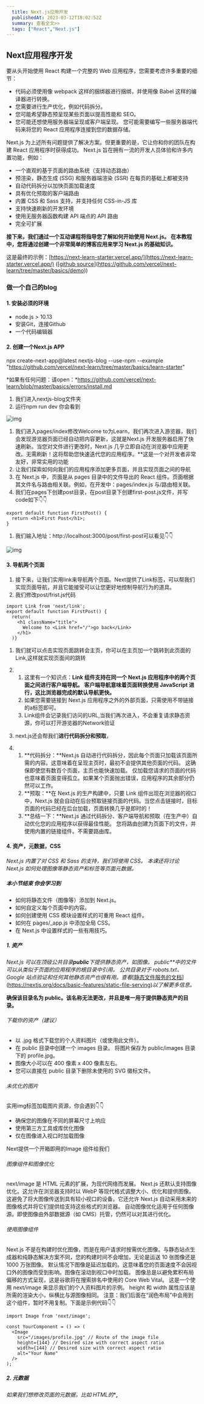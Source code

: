```yaml
---
  title: Next.js应用开发
  publishedAt: 2023-03-12T18:02:52Z
  summary: 查看全文>>
  tags: ["React","Next.js"]
---
```


## Next应用程序开发

要从头开始使用 React 构建一个完整的 Web 应用程序，您需要考虑许多重要的细节：

- 代码必须使用像 webpack 这样的捆绑器进行捆绑，并使用像 Babel 这样的编译器进行转换。 
- 您需要进行生产优化，例如代码拆分。
- 您可能希望静态预呈现某些页面以提高性能和 SEO。
- 您可能还想使用服务器端呈现或客户端呈现。 您可能需要编写一些服务器端代码来将您的 React 应用程序连接到您的数据存储。

Next.js 为上述所有问题提供了解决方案。但更重要的是，它让你和你的团队在构建 React 应用程序时获得成功。 Next.js 旨在拥有一流的开发人员体验和许多内置功能，例如：

- 一个直观的基于页面的路由系统（支持动态路由） 
- 预渲染，静态生成 (SSG) 和服务器端渲染 (SSR) 在每页的基础上都被支持 
- 自动代码拆分以加快页面加载速度 
- 具有优化预取的客户端路由 
- 内置 CSS 和 Sass 支持，并支持任何 CSS-in-JS 库 
- 支持快速刷新的开发环境 
- 使用无服务器函数构建 API 端点的 API 路由 
- 完全可扩展

**接下来，我们通过一个互动课程将指导您了解如何开始使用 Next.js。 在本教程中，您将通过创建一个非常简单的博客应用来学习 Next.js 的基础知识。**

这是最终的示例：[https://next-learn-starter.vercel.app/](https://next-learn-starter.vercel.app/) ([[github source](https://github.com/vercel/next-learn/tree/master/basics/demo)](https://github.com/vercel/next-learn/tree/master/basics/demo))

### 做一个自己的blog

#### 1. 安装必须的环境

- node.js > 10.13 
- 安装Git，连接Github
- 一个代码编辑器

#### 2. 创建一个Next.js APP

npx create-next-app@latest nextjs-blog --use-npm --example "https://github.com/vercel/next-learn/tree/master/basics/learn-starter"

*如果有任何问题：请open：*https://github.com/vercel/next-learn/blob/master/basics/errors/install.md

1. 我们进入nextjs-blog文件夹
2. 运行npm run dev 你会看到

![img](https://cdn.nlark.com/yuque/0/2023/png/21765913/1678353055228-c32c09c4-5348-4421-ad7f-39b333b54bd2.png)

1. 我们进入pages/index修改Welcome to为Learn，我们再次进入游览器，我们会发现游览器页面已经自动把内容更新，这就是Next.js 开发服务器启用了快速刷新。当您对文件进行更改时，Next.js 几乎立即自动在浏览器中应用更改。无需刷新！这将帮助您快速迭代您的应用程序。**这是一个对开发者非常友好，非常实用的功能
2. 让我们探索如何向我们的应用程序添加更多页面，并且实现页面之间的导航
3. 在 Next.js 中，页面是从 pages 目录中的文件导出的 React 组件。页面根据其文件名与路由相关联。例如，在开发中：pages/index.js 与/路由相关联。
4. 我们在pages下创建post目录，在post目录下创建first-post.js文件，并写code如下👇👇

```plain
export default function FirstPost() {
  return <h1>First Post</h1>;
}
```

1. 我们输入地址：http://localhost:3000/post/first-post可以看见👇👇

![img](https://cdn.nlark.com/yuque/0/2023/png/21765913/1678353055216-3da39617-ef2d-49c4-957d-968819062401.png)

#### 3. 导航两个页面

1. 接下来，让我们实用link来导航两个页面。Next提供了Link标签，可以帮我们实现页面导航，并且它能接受可以让您更好地控制导航行为的道具。
2. 我们修改post/frist.js代码

```plain
import Link from 'next/link';
export default function FirstPost() {
  return(
    <h1 className="title">
      Welcome to <Link href="/">go back</Link>
    </h1>
  )}
```

1. 我们就可以点击实现页面跳转会主页，你可以在主页加一个跳转到此页面的Link,这样就实现页面间的跳转

1. 1. 这里有一个知识点：**Link 组件支持在同一个 Next.js 应用程序中的两个页面之间进行客户端导航。 客户端导航意味着页面转换使用 JavaScript 进行，这比浏览器完成的默认导航更快。**
   2. 如果您需要链接到 Next.js 应用程序之外的外部页面，只需使用不带链接的a标签即可。
   3. Link组件会记录我们访问的URL,当我们再次进入，不会重复请求静态资源，你可以打开游览器的Network验证

1. next.js还会帮我们**进行代码拆分和预取**，

1. 1. **代码拆分：**Next.js 自动进行代码拆分，因此每个页面只加载该页面所需的内容。这意味着在呈现主页时，最初不会提供其他页面的代码。 这确保即使您有数百个页面，主页也能快速加载。 仅加载您请求的页面的代码也意味着页面变得孤立。如果某个页面抛出错误，应用程序的其余部分仍然可以工作。
   2. **预取：**在 Next.js 的生产构建中，只要 Link 组件出现在浏览器的视口中，Next.js 就会自动在后台预取链接页面的代码。当您点击链接时，目标页面的代码已经在后台加载，页面转换几乎是即时的！
   3. **总结一下：**Next.js 通过代码拆分、客户端导航和预取（在生产中）自动优化您的应用程序以获得最佳性能。 您将路由创建为页面下的文件，并使用内置的链接组件。不需要路由库。

#### 4. 资产，元数据，CSS

*Next.js 内置了对 CSS 和 Sass 的支持，我们将使用 CSS。 本课还将讨论 Next.js 如何处理图像等静态资产和标签等页面元数据。*

##### 本小节结束 你会学习到

- 如何将静态文件（图像等）添加到 Next.js。 
- 如何自定义每个页面中的内容。 
- 如何创建使用 CSS 模块设置样式的可重用 React 组件。 
- 如何在 pages/_app.js 中添加全局 CSS。 
- 在 Next.js 中设置样式的一些有用技巧。

##### 1. 资产

*Next.js 可以在顶级公共目录**public**下提供静态资产，如图像。* *public**中的文件可以从类似于页面的应用程序的根目录中引用。 公共目录对于 robots.txt、Google 站点验证和任何其他静态资产也很有用。查看*[[静态文件服务的文档](https://nextjs.org/docs/basic-features/static-file-serving)](https://nextjs.org/docs/basic-features/static-file-serving)*以了解更多信息。*

**确保该目录名为 public。该名称无法更改，并且是唯一用于提供静态资产的目录。**

###### 下载你的资产（建议）

- 以 .jpg 格式下载您的个人资料图片（或使用此文件）。 
- 在 public 目录中创建一个 images 目录。 将图片保存为 public/images 目录下的 profile.jpg。
- 图像大小可以在 400 像素 x 400 像素左右。
- 您可以直接在 public 目录下删除未使用的 SVG 徽标文件。

###### 未优化的图片

实用img标签加载图片资源，你会遇到👇👇

- 确保您的图像在不同的屏幕尺寸上响应
- 使用第三方工具或库优化图像 
- 仅在图像进入视口时加载图像

Next提供一个开箱即用的Image 组件给我们

###### 图像组件和图像优化

next/image 是 HTML 元素的扩展，为现代网络而发展。 Next.js 还默认支持图像优化。这允许在浏览器支持时以 WebP 等现代格式调整大小、优化和提供图像。这避免了将大图像传送到具有较小视口的设备。它还允许 Next.js 自动采用未来的图像格式并将它们提供给支持这些格式的浏览器。 自动图像优化适用于任何图像源。即使图像由外部数据源（如 CMS）托管，仍然可以对其进行优化。

###### 使用图像组件

Next.js 不是在构建时优化图像，而是在用户请求时按需优化图像。与静态站点生成器和纯静态解决方案不同，您的构建时间不会增加，无论是运送 10 张图像还是 1000 万张图像。 默认情况下图像是延迟加载的。这意味着您的页面速度不会因视口外的图像而受到影响。图像在滚动到视口中时加载。 图像总是以避免累积布局偏移的方式呈现，这是谷歌将在搜索排名中使用的 Core Web Vital。 这是一个使用 next/image 来显示我们的个人资料图片的示例。 height 和 width 属性应该是所需的渲染大小，纵横比与源图像相同。 注意：我们后面在“润色布局”中会用到这个组件，暂时不用复制。下面是示例代码👇👇

```plain
import Image from 'next/image';

const YourComponent = () => (
  <Image
    src="/images/profile.jpg" // Route of the image file
    height={144} // Desired size with correct aspect ratio
    width={144} // Desired size with correct aspect ratio
    alt="Your Name"
  />
);
```

##### 2. 元数据

*如果我们想修改页面的元数据，比如 HTML的**<meta>**,**<title>**等 标签怎么办？*

*我们可以使用* *next/head* *模块导入的 Head 组件。*

示例代码：

```plain
import Head from 'next/head';
<Head>
  <title>Create Next App</title>
  <link rel="icon" href="/favicon.ico" />
</Head>
```

我们可以修改我们的帖子页面(post.first-post.js)代码👇👇

```plain
import Head from 'next/head';
export default function FirstPost() {
  return (
    <>
      <Head>
        <title>First Post哈哈</title>
      </Head>
      <h1>First Post</h1>
      <h2>
        <Link href="/">← Back to home</Link>
      </h2>
    </>
  );
}
```

我们可以看到👇👇

![img](https://cdn.nlark.com/yuque/0/2023/png/21765913/1678353055212-210d0e4c-21eb-48c6-b8a2-a6a1a11b8d62.png)

##### 3. 第三方JavaScript

*第三方 JavaScript 是指从第三方来源添加的任何脚本。通常，包含第三方脚本是为了将更新的功能引入不需要从头开始编写的站点，例如分析、广告和客户支持小部件。*

除了元数据之外，需要尽快加载和执行的脚本通常被添加到页面中。使用常规 HTML 元素，将添加一个外部脚本，如下所示👇👇

```plain
<Head>
  <title>First Post</title>
  <script src="https://connect.facebook.net/en_US/sdk.js" />
</Head>
```

但是我们使用JavaScript的script标签引入第三方JavaScript，但以这种方式包含脚本并不能清楚地说明何时加载相对于在同一页面上获取的其他 JavaScript 代码。如果特定脚本会阻塞呈现并且会延迟页面内容的加载，这会显着影响性能。

###### 使用Script组件

next/script 是 HTML<script> 元素的扩展，并在获取和执行其他脚本时进行优化。 在同一文件中，在文件开头添加 Script 从 next/script 导入，现在我们可以通过Script 来加入脚本👇👇

```plain
<Script
    src="https://connect.facebook.net/en_US/sdk.js"
    strategy="lazyOnload"
    onLoad={() =>
      console.log(`script loaded correctly, window.FB has been populated`)
    }
  />
```

脚本组件中定义了一些附加属性： 

- 策略控制第三方脚本何时加载。 lazyOnload 的值告诉 Next.js 在浏览器空闲时间延迟加载这个特定的脚本 
- onLoad 用于在脚本完成加载后立即运行任何 JavaScript 代码。在此示例中，我们向控制台记录一条消息，指出脚本已正确加载

##### 4. CSS样式

如您所见，我们的索引页面 (http://localhost:3000/) 已经有了一些样式。如果查看文件结构，您会看到一个名为 styles 的文件夹，其中包含两个 CSS 文件：一个全局样式表 (globals.css) 和一个 CSS 模块 (Home.module.css)。 

除了 CSS 模块之外，您还可以通过多种方式设置 Next.js 应用程序的样式，包括： Sass 允许您导入 .css 和 .scss 文件。 PostCSS 库，例如 Tailwind CSS。 CSS-in-JS库，例如 styled-jsx、styled-components 和 emotion 在本课中，我们将讨论如何在 Next.js 中使用 CSS 模块和 Sass。让我们开始吧！

###### 知识点

PostCSS 是一个基于 JavaScript 的 CSS 处理器，它可以帮助开发者编写更加高效、简洁、易于维护的 CSS 代码。它通过使用插件（plugins）来处理 CSS，从而实现不同的功能。

PostCSS 的插件可以用于以下场景：

1. 提供 CSS 预处理器的功能，比如支持变量、嵌套等特性；
2. 提供浏览器兼容性的解决方案，比如自动添加浏览器前缀；
3. 提供更加高效的 CSS 编写方式，比如支持嵌套、简写等语法；
4. 提供更加灵活的 CSS 处理方式，比如支持条件注释、层级选择器等。

最流行的就是tailwind CSS

https://nextjs.org/learn/basics/assets-metadata-css/layout-component

---
欢迎前往原文讨论：[https://github.com/chaseFunny/blog/issues/3](https://github.com/chaseFunny/blog/issues/3)
